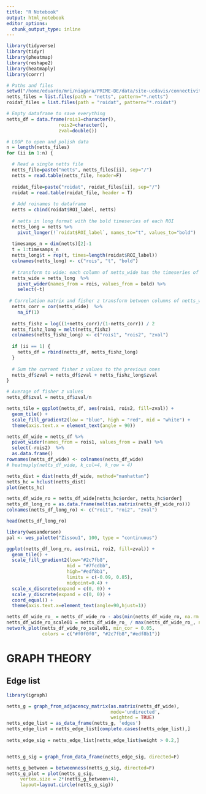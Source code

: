 ```yaml
---
title: "R Notebook"
output: html_notebook
editor_options: 
  chunk_output_type: inline
---
```

```r
library(tidyverse)
library(tidyr)
library(pheatmap)
library(reshape2)
library(heatmaply)
library(corrr)
```

```r
# Paths and files
setwd("/home/eduardo/mri/niagara/PRIME-DE/data/site-ucdavis/connectivity/netcorr_1")
netts_files = list.files(path = "netts", pattern="*.netts")
roidat_files = list.files(path = "roidat", pattern="*.roidat")

# Empty dataframe to save everything
netts_df = data.frame(rois1=character(),
                   rois2=character(),
                   zval=double())

# LOOP to open and polish data
n = length(netts_files)
for (ii in 1:n) {

  # Read a single netts file
  netts_file=paste("netts", netts_files[ii], sep="/")
  netts = read.table(netts_file, header=F)
  
  roidat_file=paste("roidat", roidat_files[ii], sep="/")
  roidat = read.table(roidat_file, header = T)
  
  # Add roinames to dataframe
  netts = cbind(roidat$ROI_label, netts)
  
  # netts in long format with the bold timeseries of each ROI
  netts_long = netts %>% 
    pivot_longer(!`roidat$ROI_label`, names_to="t", values_to="bold")
  
  timesamps_n = dim(netts)[2]-1
  t = 1:timesamps_n
  netts_long$t = rep(t, times=length(roidat$ROI_label))
  colnames(netts_long) <- c("rois", "t", "bold") 
  
  # transform to wide: each column of netts_wide has the timeseries of each ROI 
  netts_wide = netts_long  %>%
    pivot_wider(names_from = rois, values_from = bold) %>% 
    select(-t)
  
 # Correlation matrix and fisher z transform between columns of netts_wide 
  netts_corr = cor(netts_wide)  %>% 
    na_if(1)
  
  netts_fishz = log((1+netts_corr)/(1-netts_corr)) / 2
  netts_fishz_long = melt(netts_fishz)
  colnames(netts_fishz_long) <- c("rois1", "rois2", "zval")
  
  if (ii == 1) {
    netts_df = rbind(netts_df, netts_fishz_long)
  }
  
  # Sum the current fisher z values to the previous ones 
  netts_df$zval = netts_df$zval + netts_fishz_long$zval 
}

# Average of fisher z values
netts_df$zval = netts_df$zval/n
```

```r
netts_tile = ggplot(netts_df, aes(rois1, rois2, fill=zval)) +
  geom_tile() +
  scale_fill_gradient2(low = "blue", high = "red", mid = "white") +
  theme(axis.text.x = element_text(angle = 90))
```

```r
netts_df_wide = netts_df %>% 
  pivot_wider(names_from = rois1, values_from = zval) %>% 
  select(-rois2)  %>% 
  as.data.frame()
rownames(netts_df_wide) <- colnames(netts_df_wide)
# heatmaply(netts_df_wide, k_col=4, k_row = 4)
```

```r
netts_dist = dist(netts_df_wide, method="manhattan")
netts_hc = hclust(netts_dist)
plot(netts_hc)
```

```r
netts_df_wide_ro = netts_df_wide[netts_hc$order, netts_hc$order]
netts_df_long_ro = as.data.frame(melt(as.matrix(netts_df_wide_ro)))
colnames(netts_df_long_ro) <- c("roi1", "roi2", "zval") 

head(netts_df_long_ro)
```

```r
library(wesanderson)
pal <- wes_palette("Zissou1", 100, type = "continuous")

ggplot(netts_df_long_ro, aes(roi1, roi2, fill=zval)) +
  geom_tile() +
  scale_fill_gradient2(low="#2c7fb8",
                      mid = "#7fcdbb",
                      high="#edf8b1",
                      limits = c(-0.09, 0.85),
                      midpoint=0.4) + 
  scale_x_discrete(expand = c(0, 0)) +
  scale_y_discrete(expand = c(0, 0)) + 
  coord_equal() +
  theme(axis.text.x=element_text(angle=90,hjust=1)) 

```

```r
netts_df_wide_ro_ = netts_df_wide_ro - abs(min(netts_df_wide_ro, na.rm = T))
netts_df_wide_ro_scale01 = netts_df_wide_ro_ / max(netts_df_wide_ro_, na.rm=T)
network_plot(netts_df_wide_ro_scale01, min_cor = 0.05,  
             colors = c("#f0f0f0", "#2c7fb8","#edf8b1"))
```
# GRAPH THEORY

## Edge list

```r
library(igraph)
```

```r
netts_g = graph_from_adjacency_matrix(as.matrix(netts_df_wide),
                                      mode='undirected',
                                      weighted = TRUE)
netts_edge_list = as_data_frame(netts_g, 'edges')
netts_edge_list = netts_edge_list[complete.cases(netts_edge_list),]
             
netts_edge_sig = netts_edge_list[netts_edge_list$weight > 0.2,]


netts_g_sig = graph_from_data_frame(netts_edge_sig, directed=F)
```

```r
netts_g_between = betweenness(netts_g_sig, directed=F)
netts_g_plot = plot(netts_g_sig,
     vertex.size = 2*(netts_g_between+4),
     layout=layout.circle(netts_g_sig))
```


